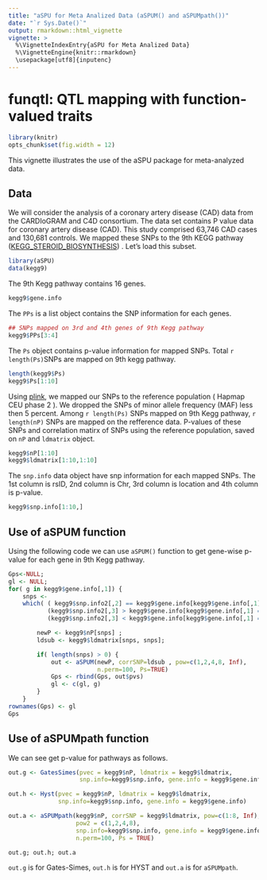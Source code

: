 ```yaml
---
title: "aSPU for Meta Analized Data (aSPUM() and aSPUMpath())"
date: "`r Sys.Date()`"
output: rmarkdown::html_vignette
vignette: >
  %\VignetteIndexEntry{aSPU for Meta Analized Data}
  %\VignetteEngine{knitr::rmarkdown}
  \usepackage[utf8]{inputenc}
---
```


# funqtl: QTL mapping with function-valued traits

```r
library(knitr)
opts_chunk$set(fig.width = 12)
```

This vignette illustrates the use of the aSPU package for
meta-analyzed data.


## Data

We will consider the analysis of a coronary artery disease (CAD)
data from the CARDIoGRAM and C4D consortium. The data set contains P value
data for coronary artery disease (CAD). This study comprised 63,746
CAD cases and 130,681 controls. We mapped these SNPs to the 9th KEGG
pathway ([KEGG_STEROID_BIOSYNTHESIS](http://www.broadinstitute.org/gsea/msigdb/cards/KEGG_STEROID_BIOSYNTHESIS))
. Let's load this subset.

```r
library(aSPU)
data(kegg9)
```
The 9th Kegg pathway contains 16 genes.

```r
kegg9$gene.info
```

The `PPs` is a list object contains the SNP information for each genes.
```r
## SNPs mapped on 3rd and 4th genes of 9th Kegg pathway
kegg9$PPs[3:4]
```

The `Ps` object contains p-value information for mapped
SNPs. Total `r length(Ps)`SNPs are mapped on 9th kegg pathway.

```r
length(kegg9$Ps)
kegg9$Ps[1:10]
```

Using [plink](http://pngu.mgh.harvard.edu/~purcell/plink/index.shtml),
we mapped our SNPs to the reference population ( Hapmap CEU phase 2
). We dropped the SNPs of minor allele frequency (MAF) less then 5
percent. Among `r length(Ps)` SNPs mapped on 9th Kegg pathway, `r
length(nP)` SNPs are mapped on the refference data. P-values of these
SNPs and correlation matirx of SNPs using the reference population,
saved on `nP` and `ldmatrix` object.

```r
kegg9$nP[1:10]
kegg9$ldmatrix[1:10,1:10]
```
The `snp.info` data object have snp information for each mapped
SNPs. The 1st column is rsID, 2nd column is Chr, 3rd column is
location and 4th column is p-value.

```r
kegg9$snp.info[1:10,]
```

## Use of aSPUM function

Using the following code we can use `aSPUM()` function to get gene-wise
p-value for each gene in 9th Kegg pathway.
```r
Gps<-NULL;
gl <- NULL;
for( g in kegg9$gene.info[,1]) {
    snps <-
    which( ( kegg9$snp.info2[,2] == kegg9$gene.info[kegg9$gene.info[,1]==g,2]) &
           (kegg9$snp.info2[,3] > kegg9$gene.info[kegg9$gene.info[,1] == g, 3])&
           (kegg9$snp.info2[,3] < kegg9$gene.info[kegg9$gene.info[,1] == g, 4]))

        newP <- kegg9$nP[snps] ;
        ldsub <- kegg9$ldmatrix[snps, snps];

        if( length(snps) > 0) {
            out <- aSPUM(newP, corrSNP=ldsub , pow=c(1,2,4,8, Inf),
                         n.perm=100, Ps=TRUE)
            Gps <- rbind(Gps, out$pvs)
            gl <- c(gl, g)
        }
    }
rownames(Gps) <- gl
Gps
```

## Use of aSPUMpath function

We can see get p-value for pathways as follows.
```r
out.g <- GatesSimes(pvec = kegg9$nP, ldmatrix = kegg9$ldmatrix,
                    snp.info=kegg9$snp.info, gene.info = kegg9$gene.info)

out.h <- Hyst(pvec = kegg9$nP, ldmatrix = kegg9$ldmatrix,
              snp.info=kegg9$snp.info, gene.info = kegg9$gene.info)

out.a <- aSPUMpath(kegg9$nP, corrSNP = kegg9$ldmatrix, pow=c(1:8, Inf),
                   pow2 = c(1,2,4,8),
                   snp.info=kegg9$snp.info, gene.info = kegg9$gene.info,
                   n.perm=100, Ps = TRUE)

out.g; out.h; out.a

```
`out.g` is for Gates-Simes, `out.h` is for HYST and `out.a` is for
`aSPUMpath`.
